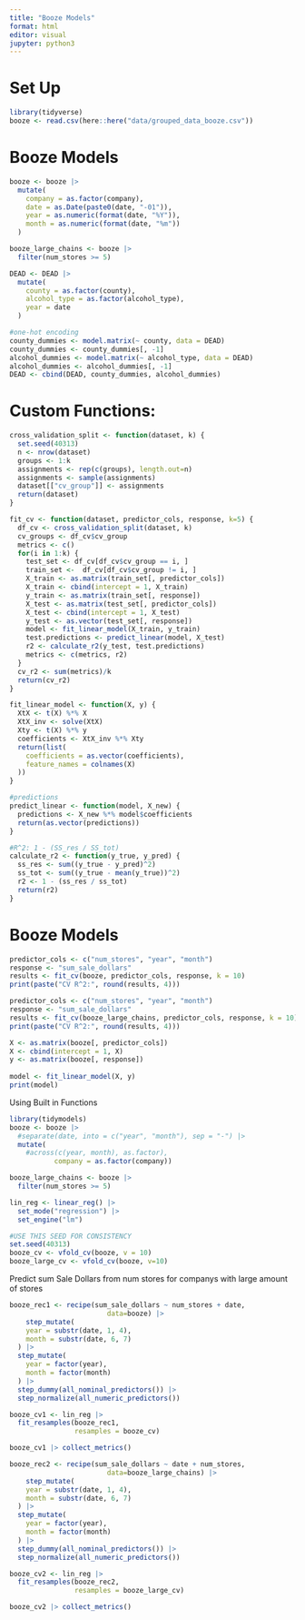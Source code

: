 ```yaml
---
title: "Booze Models"
format: html
editor: visual
jupyter: python3
---
```


# Set Up
```r
library(tidyverse)
booze <- read.csv(here::here("data/grouped_data_booze.csv"))
```

# Booze Models

```r
booze <- booze |>
  mutate(
    company = as.factor(company),
    date = as.Date(paste0(date, "-01")),
    year = as.numeric(format(date, "%Y")),
    month = as.numeric(format(date, "%m"))
  )

booze_large_chains <- booze |>
  filter(num_stores >= 5)

DEAD <- DEAD |>
  mutate(
    county = as.factor(county),
    alcohol_type = as.factor(alcohol_type),
    year = date
  )

#one-hot encoding
county_dummies <- model.matrix(~ county, data = DEAD)
county_dummies <- county_dummies[, -1]
alcohol_dummies <- model.matrix(~ alcohol_type, data = DEAD)
alcohol_dummies <- alcohol_dummies[, -1]
DEAD <- cbind(DEAD, county_dummies, alcohol_dummies)
```

# Custom Functions:

```r
cross_validation_split <- function(dataset, k) {
  set.seed(40313)
  n <- nrow(dataset)
  groups <- 1:k
  assignments <- rep(c(groups), length.out=n)
  assignments <- sample(assignments)
  dataset[["cv_group"]] <- assignments
  return(dataset)
}
```

```r
fit_cv <- function(dataset, predictor_cols, response, k=5) {
  df_cv <- cross_validation_split(dataset, k)
  cv_groups <- df_cv$cv_group
  metrics <- c()
  for(i in 1:k) {
    test_set <- df_cv[df_cv$cv_group == i, ]
    train_set <-  df_cv[df_cv$cv_group != i, ]
    X_train <- as.matrix(train_set[, predictor_cols])
    X_train <- cbind(intercept = 1, X_train)
    y_train <- as.matrix(train_set[, response])
    X_test <- as.matrix(test_set[, predictor_cols])
    X_test <- cbind(intercept = 1, X_test)
    y_test <- as.vector(test_set[, response])
    model <- fit_linear_model(X_train, y_train)
    test.predictions <- predict_linear(model, X_test)
    r2 <- calculate_r2(y_test, test.predictions)
    metrics <- c(metrics, r2)
  }
  cv_r2 <- sum(metrics)/k
  return(cv_r2)
}
```

```r
fit_linear_model <- function(X, y) {
  XtX <- t(X) %*% X
  XtX_inv <- solve(XtX)
  Xty <- t(X) %*% y
  coefficients <- XtX_inv %*% Xty
  return(list(
    coefficients = as.vector(coefficients),
    feature_names = colnames(X)
  ))
}

#predictions
predict_linear <- function(model, X_new) {
  predictions <- X_new %*% model$coefficients
  return(as.vector(predictions))
}

#R^2: 1 - (SS_res / SS_tot)
calculate_r2 <- function(y_true, y_pred) {
  ss_res <- sum((y_true - y_pred)^2)
  ss_tot <- sum((y_true - mean(y_true))^2)
  r2 <- 1 - (ss_res / ss_tot)
  return(r2)
}
```

# Booze Models

```r
predictor_cols <- c("num_stores", "year", "month")
response <- "sum_sale_dollars"
results <- fit_cv(booze, predictor_cols, response, k = 10)
print(paste("CV R^2:", round(results, 4)))
```

```r
predictor_cols <- c("num_stores", "year", "month")
response <- "sum_sale_dollars"
results <- fit_cv(booze_large_chains, predictor_cols, response, k = 10)
print(paste("CV R^2:", round(results, 4)))
```

```r
X <- as.matrix(booze[, predictor_cols])
X <- cbind(intercept = 1, X)
y <- as.matrix(booze[, response])
    
model <- fit_linear_model(X, y)
print(model)
```

Using Built in Functions

```r
library(tidymodels)
booze <- booze |>
  #separate(date, into = c("year", "month"), sep = "-") |>
  mutate(
    #across(c(year, month), as.factor),
           company = as.factor(company))

booze_large_chains <- booze |>
  filter(num_stores >= 5)
```

```r
lin_reg <- linear_reg() |>
  set_mode("regression") |>
  set_engine("lm")

#USE THIS SEED FOR CONSISTENCY
set.seed(40313)
booze_cv <- vfold_cv(booze, v = 10)
booze_large_cv <- vfold_cv(booze, v=10)
```

Predict sum Sale Dollars from num stores for companys with large amount of stores

```r
booze_rec1 <- recipe(sum_sale_dollars ~ num_stores + date,
                        data=booze) |>
    step_mutate(
    year = substr(date, 1, 4),
    month = substr(date, 6, 7)
  ) |>
  step_mutate(
    year = factor(year),
    month = factor(month)
  ) |>
  step_dummy(all_nominal_predictors()) |>
  step_normalize(all_numeric_predictors())

booze_cv1 <- lin_reg |>
  fit_resamples(booze_rec1,
                resamples = booze_cv)

booze_cv1 |> collect_metrics()
```

```r
booze_rec2 <- recipe(sum_sale_dollars ~ date + num_stores,
                        data=booze_large_chains) |>
    step_mutate(
    year = substr(date, 1, 4),
    month = substr(date, 6, 7)
  ) |>
  step_mutate(
    year = factor(year),
    month = factor(month)
  ) |>
  step_dummy(all_nominal_predictors()) |>
  step_normalize(all_numeric_predictors())

booze_cv2 <- lin_reg |>
  fit_resamples(booze_rec2,
                resamples = booze_large_cv)

booze_cv2 |> collect_metrics()
```